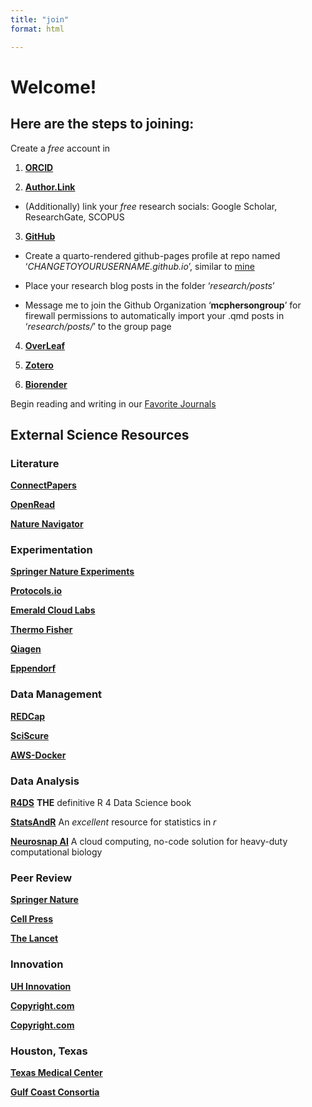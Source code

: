 ```yaml
---
title: "join"
format: html

---
```


# Welcome!

## Here are the steps to joining:

Create a *free* account in 

1. [**ORCID**](https://orcid.org)

2. [**Author.Link**](https://author.link/JacobKMcPherson)

  - (Additionally) link your *free* research socials: Google Scholar, ResearchGate, SCOPUS

3. [**GitHub**](https://github.com)

  - Create a quarto-rendered github-pages profile at repo named '*CHANGETOYOURUSERNAME.github.io*', similar to [mine](https://github.com/JacobKMcPherson/jacobkmcpherson.github.io)

  - Place your research blog posts in the folder '*research/posts*'

  - Message me to join the Github Organization '**mcphersongroup**' for firewall permissions to automatically import your .qmd posts in '*research/posts/*' to the group page

4. [**OverLeaf**](https://www.overleaf.com/)

5. [**Zotero**](https://www.zotero.org/)

6. [**Biorender**](https://www.biorender.com/) 

Begin reading and writing in our [Favorite Journals](https://pubmed.ncbi.nlm.nih.gov/?term=%27SEARCH-TERM%27%20AND%20(%221476-4687%22%5Bta%5D%20OR%20%222058-5276%22%5Bta%5D%20OR%20%221740-1534%22%5Bta%5D%20OR%20%221474-1784%22%5Bta%5D%20OR%20%221548-7105%22%5Bta%5D%20OR%20%221533-4406%22%5Bta%5D%20OR%20%221474-547X%22%5Bta%5D%20OR%20%221538-3598%22%5Bta%5D%20OR%20%221097-4172%22%5Bta%5D%20OR%20%221934-6069%22%5Bta%5D%20OR%20%221095-9203%22%5Bta%5D%20OR%20%221537-6591%22%5Bta%5D%20OR%20%221474-4457%22%5Bta%5D%20OR%20%222666-5247%22%5Bta%5D%20OR%20%221098-6596%22%5Bta%5D%20OR%20%221095-8274%22%5Bta%5D%20OR%20%221946-6242%22%5Bta%5D%20OR%20%221529-2916%22%5Bta%5D%20OR%20%221474-1741%22%5Bta%5D%20OR%20%221759-5053%22%5Bta%5D%20OR%20%221535-2900%22%5Bta%5D%20OR%20%221546-170X%22%5Bta%5D%20OR%20%221545-9985%22%5Bta%5D%20OR%20%221476-5381%22%5Bta%5D%20OR%20%221476-4679%22%5Bta%5D%20OR%20%221755-4349%22%5Bta%5D%20OR%20%222522-5839%22%5Bta%5D%20OR%20%222522-5812%22%5Bta%5D%20OR%20%221750-2799%22%5Bta%5D%20OR%20%222056-676X%22%5Bta%5D%20OR%20%222662-8449%22%5Bta%5D%20OR%20%221521-0081%22%5Bta%5D%20OR%20%221521-0103%22%5Bta%5D%20OR%20%221553-7374%22%5Bta%5D%20OR%20%222470-9468%22%5Bta%5D%20OR%20%221362-4962%22%5Bta%5D%20OR%20%221474-760X%22%5Bta%5D%20OR%20%221471-0064%22%5Bta%5D%20OR%20%221367-4811%22%5Bta%5D%20OR%20%221520-5126%22%5Bta%5D%20OR%20%221549-9626%22%5Bta%5D%20OR%20%221549-960X%22%5Bta%5D%20OR%20%222662-8457%22%5Bta%5D%20OR%20%221546-1696%22%5Bta%5D%20OR%20%221546-1718%22%5Bta%5D%20OR%20%221471-0080%22%5Bta%5D%20OR%20%221474-1776%22%5Bta%5D%20OR%20%221473-3099%22%5Bta%5D%20OR%20%221756-1833%22%5Bta%5D%20OR%20%221520-6890%22%5Bta%5D%20OR%20%221545-3278%22%5Bta%5D%20OR%20%221545-3251%22%5Bta%5D%20OR%20%221545-4509%22%5Bta%5D%20OR%20%221522-1601%22%5Bta%5D%20OR%20%221522-1210%22%5Bta%5D%20OR%20%221522-1563%22%5Bta%5D%20OR%20%221522-1555%22%5Bta%5D%20OR%20%221522-1539%22%5Bta%5D%20OR%20%221522-1547%22%5Bta%5D%20OR%20%221522-1466%22%5Bta%5D%20OR%20%221531-2267%22%5Bta%5D%20OR%20%221758-0463%22%5Bta%5D))

## External Science Resources

### Literature 
::: {.grid}
::: {.g-col-4}
[**ConnectPapers** ](https://www.connectedpapers.com/)

:::
::: {.g-col-4}
[**OpenRead**](https://www.openread.academy/)

:::
::: {.g-col-4}
[**Nature Navigator**](https://navigator.nature.com/)

:::
:::

### Experimentation
::: {.grid}
::: {.g-col-4}
[**Springer Nature Experiments**](https://experiments.springernature.com/)

:::
::: {.g-col-4}
[**Protocols.io**](https://www.protocols.io/)

:::
::: {.g-col-4}
[**Emerald Cloud Labs**](https://www.emeraldcloudlab.com/)

:::
::: {.g-col-4}
[**Thermo Fisher**](https://www.thermofisher.com/)

:::
::: {.g-col-4}
[**Qiagen**](https://www.qiagen.com/us)

:::
::: {.g-col-4}
[**Eppendorf**](https://www.eppendorf.com/)

:::
:::

### Data Management
::: {.grid}
::: {.g-col-4}
[**REDCap**](https://project-redcap.org/)

:::
::: {.g-col-4}
[**SciScure**](https://www.scisure.com/)

:::
::: {.g-col-4}
[**AWS-Docker**](https://sib-swiss.github.io/AWS-docker/)

:::
:::

### Data Analysis
::: {.grid}
::: {.g-col-4}
[**R4DS**](https://r4ds.hadley.nz/) 
**THE** definitive R 4 Data Science book

:::
::: {.g-col-4}
[**StatsAndR**](https://statsandr.com/) 
An *excellent* resource for statistics in *r*

:::
::: {.g-col-4}
[**Neurosnap AI**](https://neurosnap.ai/)
A cloud computing, no-code solution for heavy-duty computational biology

:::
:::
### Peer Review
::: {.grid}
::: {.g-col-4}
[**Springer Nature**](https://link.springernature.com/home/)


:::
::: {.g-col-4}
[**Cell Press**](https://www.cell.com/multi-journal-submission)


:::
::: {.g-col-4}
[**The Lancet**](https://www.thelancet.com/for-authors)

:::
:::
### Innovation
::: {.grid}
::: {.g-col-4}
[**UH Innovation**](https://www.uh.edu/innovation/)

:::
::: {.g-col-4}
[**Copyright.com**](https://www.copyright.com/)

:::
::: {.g-col-4}
[**Copyright.com**](https://www.copyright.gov/)

:::
:::
### Houston, Texas
::: {.grid}
::: {.g-col-4}
[**Texas Medical Center**](https://www.tmc.edu/)

:::
::: {.g-col-4}
[**Gulf Coast Consortia**](https://www.gulfcoastconsortia.org/)


:::
:::